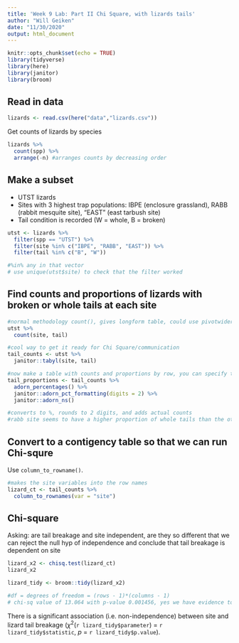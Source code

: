 ```yaml
---
title: 'Week 9 Lab: Part II Chi Square, with lizards tails'
author: "Will Geiken"
date: "11/30/2020"
output: html_document
---
```


```r
knitr::opts_chunk$set(echo = TRUE)
library(tidyverse)
library(here)
library(janitor)
library(broom)
```

## Read in data
```r
lizards <- read.csv(here("data","lizards.csv"))
```

Get counts of lizards by species
```r
lizards %>% 
  count(spp) %>% 
  arrange(-n) #arranges counts by decreasing order
```

## Make a subset

- UTST lizards
- Sites with 3 highest trap populations: IBPE (enclosure grassland), RABB (rabbit mesquite site), "EAST" (east tarbush site)
- Tail condition is recorded (W = whole, B = broken)

```r
utst <- lizards %>% 
  filter(spp == "UTST") %>% 
  filter(site %in% c("IBPE", "RABB", "EAST")) %>% 
  filter(tail %in% c("B", "W"))

#%in% any in that vector
# use unique(utst$site) to check that the filter worked
```

## Find counts and proportions of lizards with broken or whole tails at each site

```r
#normal methodology count(), gives longform table, could use pivotwider() to split it into contigency table
utst %>% 
  count(site, tail)
```

```r
#cool way to get it ready for Chi Square/communication
tail_counts <- utst %>% 
  janitor::tabyl(site, tail)

#now make a table with counts and proportions by row, you can specify to calculate by columns too but it requires a note
tail_proportions <- tail_counts %>% 
  adorn_percentages() %>% 
  janitor::adorn_pct_formatting(digits = 2) %>% 
  janitor::adorn_ns()

#converts to %, rounds to 2 digits, and adds actual counts
#rabb site seems to have a higher proportion of whole tails than the other sites, so we want to test if that's significant (tail breakage =/= independent of site)
```

## Convert to a contigency table so that we can run Chi-squre

Use `column_to_rowname()`.

```r
#makes the site variables into the row names
lizard_ct <- tail_counts %>% 
  column_to_rownames(var = "site")
```

## Chi-square
Asking: are tail breakage and site independent, are they so different that we can reject the null hyp of independence and conclude that tail breakage is dependent on site

```r
lizard_x2 <- chisq.test(lizard_ct)
lizard_x2

lizard_tidy <- broom::tidy(lizard_x2)

#df = degrees of freedom = (rows - 1)*(columns - 1)
# chi-sq value of 13.064 with p-value 0.001456, yes we have evidence to reject the null hyp that .. there is a significant association between site and tail breakage
```

There is a significant association (i.e. non-independence) between site and lizard tail breakage ($\chi$^2^(`r lizard_tidy$parameter`) = `r lizard_tidy$statistic`, *p* = `r lizard_tidy$p.value`).
